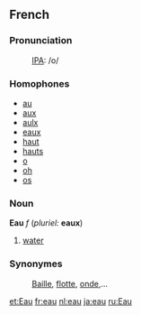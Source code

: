 ==French==
===Pronunciation===
:[[IPA]]: /o/
===Homophones===
*[[au]] 
*[[aux]] 
*[[aulx]]
*[[eaux]]
*[[haut]]
*[[hauts]]
*[[o]]
*[[oh]]
*[[os]]

===Noun===
'''Eau''' ''f'' (''pluriel:'' '''eaux''')

# [[water]]

===Synonymes===
:[[Baille]], [[flotte]], [[onde]],...

[[et:Eau]]
[[fr:eau]]
[[nl:eau]]
[[ja:eau]]
[[ru:Eau]]